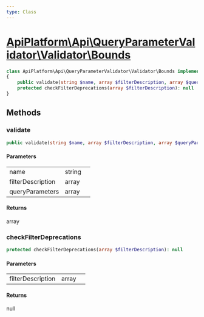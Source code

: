 ```yaml
---
type: Class
---
```


# [ApiPlatform\Api\QueryParameterValidator\Validator\Bounds](/docs/v3.2/reference/Api/QueryParameterValidator/Validator/Bounds)



```php
class ApiPlatform\Api\QueryParameterValidator\Validator\Bounds implements `<a href="/docs/v3.2/reference/Api/QueryParameterValidator/Validator/ValidatorInterface">ApiPlatform\Api\QueryParameterValidator\Validator\ValidatorInterface</a>`
{
    public validate(string $name, array $filterDescription, array $queryParameters): array
    protected checkFilterDeprecations(array $filterDescription): null
}
```
## Methods

### validate



```php
public validate(string $name, array $filterDescription, array $queryParameters): array
```

#### Parameters

<table><tbody>
<tr><td>name</td><td>string</td><td></td></tr><tr><td>filterDescription</td><td>array</td><td></td></tr><tr><td>queryParameters</td><td>array</td><td></td></tr>
</tbody>
</table>

#### Returns

array

### checkFilterDeprecations



```php
protected checkFilterDeprecations(array $filterDescription): null
```

#### Parameters

<table><tbody>
<tr><td>filterDescription</td><td>array</td><td></td></tr>
</tbody>
</table>

#### Returns

null
